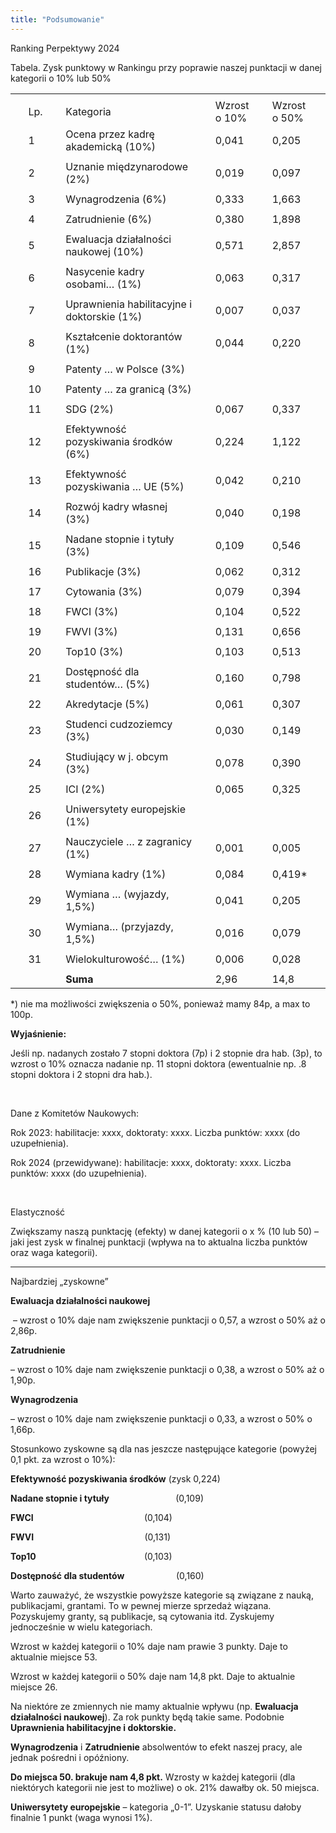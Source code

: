 ```yaml
---
title: "Podsumowanie"
---
```


Ranking Perpektywy 2024

Tabela. Zysk punktowy w Rankingu przy poprawie naszej punktacji w danej kategorii o 10% lub 50%

|     |     |     |                                             |     |              |     |              |     |
|-----|-----|-----|---------------------------------------------|-----|--------------|-----|--------------|-----|
|     |     |     |                                             |     |              |     |              |     |
|     | Lp. |     | Kategoria                                   |     | Wzrost o 10% |     | Wzrost o 50% |     |
|     | 1   |     | Ocena przez kadrę akademicką (10%)          |     | 0,041        |     | 0,205        |     |
|     |     |     |                                             |     |              |     |              |     |
|     | 2   |     | Uznanie międzynarodowe (2%)                 |     | 0,019        |     | 0,097        |     |
|     |     |     |                                             |     |              |     |              |     |
|     | 3   |     | Wynagrodzenia (6%)                          |     | 0,333        |     | 1,663        |     |
|     |     |     |                                             |     |              |     |              |     |
|     | 4   |     | Zatrudnienie (6%)                           |     | 0,380        |     | 1,898        |     |
|     |     |     |                                             |     |              |     |              |     |
|     | 5   |     | Ewaluacja działalności naukowej (10%)       |     | 0,571        |     | 2,857        |     |
|     |     |     |                                             |     |              |     |              |     |
|     | 6   |     | Nasycenie kadry osobami… (1%)               |     | 0,063        |     | 0,317        |     |
|     |     |     |                                             |     |              |     |              |     |
|     | 7   |     | Uprawnienia habilitacyjne i doktorskie (1%) |     | 0,007        |     | 0,037        |     |
|     |     |     |                                             |     |              |     |              |     |
|     | 8   |     | Kształcenie doktorantów (1%)                |     | 0,044        |     | 0,220        |     |
|     |     |     |                                             |     |              |     |              |     |
|     | 9   |     | Patenty … w Polsce (3%)                     |     |              |     |              |     |
|     |     |     |                                             |     |              |     |              |     |
|     | 10  |     | Patenty … za granicą (3%)                   |     |              |     |              |     |
|     |     |     |                                             |     |              |     |              |     |
|     | 11  |     | SDG (2%)                                    |     | 0,067        |     | 0,337        |     |
|     |     |     |                                             |     |              |     |              |     |
|     | 12  |     | Efektywność pozyskiwania środków (6%)       |     | 0,224        |     | 1,122        |     |
|     |     |     |                                             |     |              |     |              |     |
|     | 13  |     | Efektywność pozyskiwania … UE (5%)          |     | 0,042        |     | 0,210        |     |
|     |     |     |                                             |     |              |     |              |     |
|     | 14  |     | Rozwój kadry własnej (3%)                   |     | 0,040        |     | 0,198        |     |
|     |     |     |                                             |     |              |     |              |     |
|     | 15  |     | Nadane stopnie i tytuły (3%)                |     | 0,109        |     | 0,546        |     |
|     |     |     |                                             |     |              |     |              |     |
|     | 16  |     | Publikacje (3%)                             |     | 0,062        |     | 0,312        |     |
|     |     |     |                                             |     |              |     |              |     |
|     | 17  |     | Cytowania (3%)                              |     | 0,079        |     | 0,394        |     |
|     |     |     |                                             |     |              |     |              |     |
|     | 18  |     | FWCI (3%)                                   |     | 0,104        |     | 0,522        |     |
|     |     |     |                                             |     |              |     |              |     |
|     | 19  |     | FWVI (3%)                                   |     | 0,131        |     | 0,656        |     |
|     |     |     |                                             |     |              |     |              |     |
|     | 20  |     | Top10 (3%)                                  |     | 0,103        |     | 0,513        |     |
|     |     |     |                                             |     |              |     |              |     |
|     | 21  |     | Dostępność dla studentów... (5%)            |     | 0,160        |     | 0,798        |     |
|     |     |     |                                             |     |              |     |              |     |
|     | 22  |     | Akredytacje (5%)                            |     | 0,061        |     | 0,307        |     |
|     |     |     |                                             |     |              |     |              |     |
|     | 23  |     | Studenci cudzoziemcy (3%)                   |     | 0,030        |     | 0,149        |     |
|     |     |     |                                             |     |              |     |              |     |
|     | 24  |     | Studiujący w j. obcym (3%)                  |     | 0,078        |     | 0,390        |     |
|     |     |     |                                             |     |              |     |              |     |
|     | 25  |     | ICI (2%)                                    |     | 0,065        |     | 0,325        |     |
|     |     |     |                                             |     |              |     |              |     |
|     | 26  |     | Uniwersytety europejskie (1%)               |     |              |     |              |     |
|     |     |     |                                             |     |              |     |              |     |
|     | 27  |     | Nauczyciele … z zagranicy (1%)              |     | 0,001        |     | 0,005        |     |
|     |     |     |                                             |     |              |     |              |     |
|     | 28  |     | Wymiana kadry (1%)                          |     | 0,084        |     | 0,419\*      |     |
|     |     |     |                                             |     |              |     |              |     |
|     | 29  |     | Wymiana … (wyjazdy, 1,5%)                   |     | 0,041        |     | 0,205        |     |
|     |     |     |                                             |     |              |     |              |     |
|     | 30  |     | Wymiana… (przyjazdy, 1,5%)                  |     | 0,016        |     | 0,079        |     |
|     |     |     |                                             |     |              |     |              |     |
|     | 31  |     | Wielokulturowość... (1%)                    |     | 0,006        |     | 0,028        |     |
|     |     |     |                                             |     |              |     |              |     |
|     |     |     | **Suma**                                    |     | 2,96         |     | 14,8         |     |

\*) nie ma możliwości zwiększenia o 50%, ponieważ mamy 84p, a max to 100p.

**Wyjaśnienie:**

Jeśli np. nadanych zostało 7 stopni doktora (7p) i 2 stopnie dra hab. (3p), to wzrost o 10% oznacza nadanie np. 11 stopni doktora (ewentualnie np. .8 stopni doktora i 2 stopni dra hab.).

<br>

Dane z Komitetów Naukowych:

Rok 2023: habilitacje: xxxx, doktoraty: xxxx. Liczba punktów: xxxx (do uzupełnienia).

Rok 2024 (przewidywane): habilitacje: xxxx, doktoraty: xxxx. Liczba punktów: xxxx (do uzupełnienia).

<br>

Elastyczność

Zwiększamy naszą punktację (efekty) w danej kategorii o x % (10 lub 50) – jaki jest zysk w finalnej punktacji (wpływa na to aktualna liczba punktów oraz waga kategorii).

<hr>

Najbardziej „zyskowne”

**Ewaluacja działalności naukowej**

 – wzrost o 10% daje nam zwiększenie punktacji o 0,57, a wzrost o 50% aż o 2,86p.

**Zatrudnienie**

– wzrost o 10% daje nam zwiększenie punktacji o 0,38, a wzrost o 50% aż o 1,90p.

**Wynagrodzenia**

– wzrost o 10% daje nam zwiększenie punktacji o 0,33, a wzrost o 50% o 1,66p.

Stosunkowo zyskowne są dla nas jeszcze następujące kategorie (powyżej 0,1 pkt. za wzrost o 10%):

**Efektywność pozyskiwania środków** (zysk 0,224)

**Nadane stopnie i tytuły**                           (0,109)

**FWCI**                                             (0,104)

**FWVI**                                             (0,131)

**Top10**                                            (0,103)

**Dostępność dla studentów**                     (0,160)

Warto zauważyć, że wszystkie powyższe kategorie są związane z nauką, publikacjami, grantami. To w pewnej mierze sprzedaż wiązana. Pozyskujemy granty, są publikacje, są cytowania itd. Zyskujemy jednocześnie w wielu kategoriach.

Wzrost w każdej kategorii o 10% daje nam prawie 3 punkty. Daje to aktualnie miejsce 53.

Wzrost w każdej kategorii o 50% daje nam 14,8 pkt. Daje to aktualnie miejsce 26.

Na niektóre ze zmiennych nie mamy aktualnie wpływu (np. **Ewaluacja działalności naukowej**). Za rok punkty będą takie same. Podobnie **Uprawnienia habilitacyjne i doktorskie.**

**Wynagrodzenia** i **Zatrudnienie** absolwentów to efekt naszej pracy, ale jednak pośredni i opóźniony.

**Do miejsca 50. brakuje nam 4,8 pkt.** Wzrosty w każdej kategorii (dla niektórych kategorii nie jest to możliwe) o ok. 21% dawałby ok. 50 miejsca.

**Uniwersytety europejskie** – kategoria „0-1”. Uzyskanie statusu dałoby finalnie 1 punkt (waga wynosi 1%).
